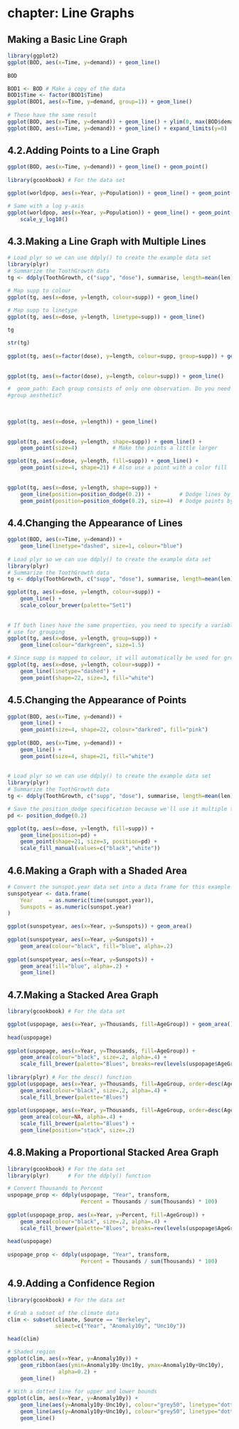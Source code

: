 # chapter: Line Graphs
## Making a Basic Line Graph
```r
library(ggplot2)
ggplot(BOD, aes(x=Time, y=demand)) + geom_line()
    
BOD

BOD1 <- BOD # Make a copy of the data
BOD1$Time <- factor(BOD1$Time)
ggplot(BOD1, aes(x=Time, y=demand, group=1)) + geom_line()
    
# These have the same result
ggplot(BOD, aes(x=Time, y=demand)) + geom_line() + ylim(0, max(BOD$demand))
ggplot(BOD, aes(x=Time, y=demand)) + geom_line() + expand_limits(y=0)
```
## 4.2.Adding Points to a Line Graph
```r
ggplot(BOD, aes(x=Time, y=demand)) + geom_line() + geom_point()
    
library(gcookbook) # For the data set

ggplot(worldpop, aes(x=Year, y=Population)) + geom_line() + geom_point()

# Same with a log y-axis
ggplot(worldpop, aes(x=Year, y=Population)) + geom_line() + geom_point() +
    scale_y_log10()
```    
## 4.3.Making a Line Graph with Multiple Lines
```r
# Load plyr so we can use ddply() to create the example data set
library(plyr)
# Summarize the ToothGrowth data
tg <- ddply(ToothGrowth, c("supp", "dose"), summarise, length=mean(len))

# Map supp to colour
ggplot(tg, aes(x=dose, y=length, colour=supp)) + geom_line()

# Map supp to linetype
ggplot(tg, aes(x=dose, y=length, linetype=supp)) + geom_line()
    
tg

str(tg)
    
ggplot(tg, aes(x=factor(dose), y=length, colour=supp, group=supp)) + geom_line()
    
    
ggplot(tg, aes(x=factor(dose), y=length, colour=supp)) + geom_line()

#  geom_path: Each group consists of only one observation. Do you need to adjust the 
#group aesthetic?

    
    
ggplot(tg, aes(x=dose, y=length)) + geom_line()
    
    
ggplot(tg, aes(x=dose, y=length, shape=supp)) + geom_line() +
    geom_point(size=4)           # Make the points a little larger

ggplot(tg, aes(x=dose, y=length, fill=supp)) + geom_line() +
    geom_point(size=4, shape=21) # Also use a point with a color fill
    
    
ggplot(tg, aes(x=dose, y=length, shape=supp)) +
    geom_line(position=position_dodge(0.2)) +         # Dodge lines by 0.2
    geom_point(position=position_dodge(0.2), size=4)  # Dodge points by 0.2
```    
## 4.4.Changing the Appearance of Lines
```r
ggplot(BOD, aes(x=Time, y=demand)) +
    geom_line(linetype="dashed", size=1, colour="blue")
    
# Load plyr so we can use ddply() to create the example data set
library(plyr)
# Summarize the ToothGrowth data
tg <- ddply(ToothGrowth, c("supp", "dose"), summarise, length=mean(len))

ggplot(tg, aes(x=dose, y=length, colour=supp)) +
    geom_line() +
    scale_colour_brewer(palette="Set1")
    
    
# If both lines have the same properties, you need to specify a variable to
# use for grouping
ggplot(tg, aes(x=dose, y=length, group=supp)) +
    geom_line(colour="darkgreen", size=1.5)

# Since supp is mapped to colour, it will automatically be used for grouping
ggplot(tg, aes(x=dose, y=length, colour=supp)) +
    geom_line(linetype="dashed") +
    geom_point(shape=22, size=3, fill="white")
```
## 4.5.Changing the Appearance of Points 
```r
ggplot(BOD, aes(x=Time, y=demand)) +
    geom_line() +
    geom_point(size=4, shape=22, colour="darkred", fill="pink")
    
ggplot(BOD, aes(x=Time, y=demand)) +
    geom_line() +
    geom_point(size=4, shape=21, fill="white")
    
    
# Load plyr so we can use ddply() to create the example data set
library(plyr)
# Summarize the ToothGrowth data
tg <- ddply(ToothGrowth, c("supp", "dose"), summarise, length=mean(len))

# Save the position_dodge specification because we'll use it multiple times
pd <- position_dodge(0.2)

ggplot(tg, aes(x=dose, y=length, fill=supp)) +
    geom_line(position=pd) +
    geom_point(shape=21, size=3, position=pd) +
    scale_fill_manual(values=c("black","white"))
```    
## 4.6.Making a Graph with a Shaded Area
```r
# Convert the sunspot.year data set into a data frame for this example
sunspotyear <- data.frame(
    Year     = as.numeric(time(sunspot.year)),
    Sunspots = as.numeric(sunspot.year)
)

ggplot(sunspotyear, aes(x=Year, y=Sunspots)) + geom_area()
    
ggplot(sunspotyear, aes(x=Year, y=Sunspots)) +
    geom_area(colour="black", fill="blue", alpha=.2)
    
ggplot(sunspotyear, aes(x=Year, y=Sunspots)) +
    geom_area(fill="blue", alpha=.2) +
    geom_line()
```    
## 4.7.Making a Stacked Area Graph
```r
library(gcookbook) # For the data set

ggplot(uspopage, aes(x=Year, y=Thousands, fill=AgeGroup)) + geom_area()
    
head(uspopage)
    
ggplot(uspopage, aes(x=Year, y=Thousands, fill=AgeGroup)) +
    geom_area(colour="black", size=.2, alpha=.4) +
    scale_fill_brewer(palette="Blues", breaks=rev(levels(uspopage$AgeGroup)))
    
library(plyr) # For the desc() function
ggplot(uspopage, aes(x=Year, y=Thousands, fill=AgeGroup, order=desc(AgeGroup))) +
    geom_area(colour="black", size=.2, alpha=.4) +
    scale_fill_brewer(palette="Blues")
    
ggplot(uspopage, aes(x=Year, y=Thousands, fill=AgeGroup, order=desc(AgeGroup))) +
    geom_area(colour=NA, alpha=.4) +
    scale_fill_brewer(palette="Blues") +
    geom_line(position="stack", size=.2)
```
## 4.8.Making a Proportional Stacked Area Graph    
```r
library(gcookbook) # For the data set
library(plyr)      # For the ddply() function

# Convert Thousands to Percent
uspopage_prop <- ddply(uspopage, "Year", transform,
                       Percent = Thousands / sum(Thousands) * 100)
    
ggplot(uspopage_prop, aes(x=Year, y=Percent, fill=AgeGroup)) +
    geom_area(colour="black", size=.2, alpha=.4) +
    scale_fill_brewer(palette="Blues", breaks=rev(levels(uspopage$AgeGroup)))
    
head(uspopage)
    
uspopage_prop <- ddply(uspopage, "Year", transform,
                       Percent = Thousands / sum(Thousands) * 100)
```
## 4.9.Adding a Confidence Region
```r
library(gcookbook) # For the data set

# Grab a subset of the climate data
clim <- subset(climate, Source == "Berkeley",
               select=c("Year", "Anomaly10y", "Unc10y"))

head(clim)

# Shaded region
ggplot(clim, aes(x=Year, y=Anomaly10y)) +
    geom_ribbon(aes(ymin=Anomaly10y-Unc10y, ymax=Anomaly10y+Unc10y),
                alpha=0.2) +
    geom_line()
    
# With a dotted line for upper and lower bounds
ggplot(clim, aes(x=Year, y=Anomaly10y)) +
    geom_line(aes(y=Anomaly10y-Unc10y), colour="grey50", linetype="dotted") +
    geom_line(aes(y=Anomaly10y+Unc10y), colour="grey50", linetype="dotted") +
    geom_line()
```
